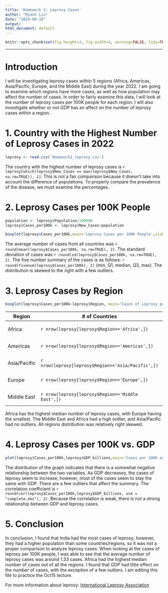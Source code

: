 ```yaml
---
title: 'Homework 2: Leprosy Cases'
author: "Ryann Liu"
date: "2024-09-18"
output: 
html_document: default
---
```


```r
knitr::opts_chunk$set(fig.height=3, fig.width=4, warning=FALSE, tidy=TRUE, tidy.opts=list(width.cutoff=60))
```

***

# **Introduction**

I will be investigating leprosy cases within 5 regions (Africa, Americas, Asia/Pacific, Europe, and the Middle East) during the year 2022. I am going to examine which regions have more cases, as well as how population may affect the number of cases. In order to fairly examine this data, I will look at the number of leprosy cases per 100K people for each region. I will also investigate whether or not GDP has an affect on the number of leprosy cases within a region. 

# **1. Country with the Highest Number of Leprosy Cases in 2022**

```r
leprosy <- read.csv('Homework2_leprosy.csv')
```
The country with the highest number of leprosy cases is `r leprosy[which(leprosy$New_Cases == max(leprosy$New_Cases, na.rm=TRUE)), 1]`. This is not a fair comparison because it doesn't take into account the difference of populations. To properly compare the prevalence of the disease, we must examine the percentages. 

# **2. Leprosy Cases per 100K People**
```r
population <- leprosy$Population/100000
leprosy$Cases_per100k <- leprosy$New_Cases/population

boxplot(leprosy$Cases_per100k,main='Leprosy Cases per 100K People',xlab='# of Cases', pch=20, horizontal=TRUE, col='pink')
```

The average number of cases from all countries was `r round(mean(leprosy$Cases_per100k, na.rm=TRUE), 2)`. The standard deviation of cases was `r round(sd(leprosy$Cases_per100k, na.rm=TRUE), 2)`. The five number summary of the cases is as follows: `r round(fivenum(leprosy$Cases_per100k), 2)` (min, Q1, median, Q3, max).
The distribution is skewed to the right with a few outliers. 

# **3. Leprosy Cases by Region**
```r
boxplot(leprosy$Cases_per100k~leprosy$Region, main='Cases of Leprosy per Region', ylab='Region', xlab='# of Cases', na.rm=TRUE, horizontal = TRUE, pch=20, col='pink')
```

Region | # of Countries | Median Cases per 100K
------------------------|------------------------ | -----------------------
Africa | `r nrow(leprosy[leprosy$Region=='Africa',])` |  `r round(median(leprosy$Cases_per100k[which(leprosy$Region == 'Africa')], na.rm=TRUE), 2)`|
Americas | `r nrow(leprosy[leprosy$Region=='Americas',])` | `r round(median(leprosy$Cases_per100k[which(leprosy$Region == 'Americas')], na.rm=TRUE), 2)`|
Asia/Pacific | `r nrow(leprosy[leprosy$Region=='Asia/Pacific',])` | `r round(median(leprosy$Cases_per100k[which(leprosy$Region == 'Asia/Pacific')], na.rm=TRUE), 2)`|
Europe | `r nrow(leprosy[leprosy$Region=='Europe',])` | `r round(median(leprosy$Cases_per100k[which(leprosy$Region == 'Europe')], na.rm=TRUE), 2)`|
Middle East | `r nrow(leprosy[leprosy$Region=='Middle East',])` | `r round(median(leprosy$Cases_per100k[which(leprosy$Region == 'Middle East')], na.rm=TRUE), 2)`|

Africa has the highest median number of leprosy cases, with Europe having the smallest. The Middle East and Africa had a high outlier, and Asia/Pacific had no outliers. All regions distribution was relatively right skewed. 

# **4. Leprosy Cases per 100K vs. GDP**
```r
plot(leprosy$Cases_per100k,leprosy$GDP_billions,main='Cases per 100K and GDP',xlab='Cases of Leprosy (per 100K)',ylab='GDP (billions)',pch=20, col='#ef16b350')
```

The distribution of the graph indicates that there is a somewhat negative relationship between the two variables. As GDP decreases, the cases of leprosy seem to increase; however, most of the cases seem to stay the same with GDP. There are a few outliers that affect the summary. The correlation coefficient is `r round(cor(leprosy$Cases_per100k,leprosy$GDP_billions, use = "complete.obs"), 2)`. Because the correlation is weak, there is not a strong relationship between GDP and leprosy cases. 

# **5. Conclusion**
In conclusion, I found that India had the most cases of leprosy; however, they had a higher population than some countries/regions, so it was not a proper comparison to analyze leprosy cases. When looking at the cases of leprosy per 100K people, I was able to see that the average number of leprosy cases was around 1.33 cases. Africa had the highest median number of cases out of all the regions. 
I found that GDP had little effect on the number of cases, with the exception of a few outliers. 
I am editing this file to practice the Oct15 lecture. 

For more information about leprosy:
[International Leprosy Association](https://leprosyhistory.org/)

